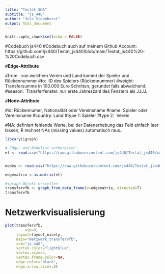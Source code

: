 ```yaml
---
title: "Testat SNA"
subtitle: "js_440"
author: "Jule Steenhorst"
output: html_document
---
```


```r
knitr::opts_chunk$set(echo = FALSE)
```
#Codebuch js440 
#Codebuch auch auf meinem Github Account: https://github.com/js440/Testat_js440/blob/main/Testat_js440%20-%20Codebuch.csv 

#**Edge-Attribute** \

#from: \ von welchem Verein und Land kommt der Spieler und Rückennummer 
#to: \ ID des Spielers (Rückennummer)
#weight: \  Transfersumme in 100.000 Euro Schritten, gerundet falls abweichend.
#season: \ Transferfenster. nur erste Jahreszahl des Fensters als JJJJ.

#**Node-Attribute**\

#id:\ Rückennumer, Nationalität oder Vereinsname
#name:\ Spieler oder Vereinsname
#country:\ Land
#type 1:\ Spieler 
#type 2: \ Verein

#NA: definiert fehlende Werte, bei der Datenerhebung das Feld einfach leer lassen, R rechnet NAs (missing values) automatisch raus..



```r

library(igraph)

# Edge- und Nodelist vorbereiten
el <- read.csv("https://raw.githubusercontent.com/js440/Testat_js440/main/Testat_js440%20-%20Edgelist.csv", header=T, as.is=T, sep = ",")


nodes <- read.csv("https://raw.githubusercontent.com/js440/Testat_js440/main/Testat_js440%20-%20Nodelist.csv", header=T, as.is=T, sep = ",")

edgematrix <-as.matrix(el)

#igraph Objekt erstellen
transfervfb <- graph_from_data_frame(d=edgematrix, directed=T)
transfervfb
```

# Netzwerkvisualisierung

```r

plot(transfervfb, 
		 asp=0,
     layout=layout_nicely,
     main="Netzwerk_transfervfb",
     sub="js_440",
     vertex.color="lightblue",
     vertex.size=4,
     vertex.frame.color=NA,
     edge.color="black", 
     edge.arrow.size=.8)
```

